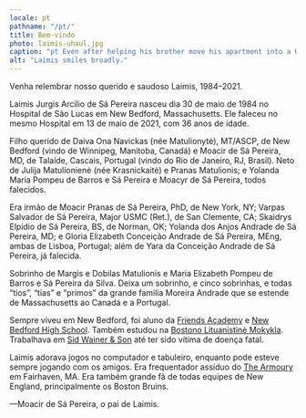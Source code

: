 ```yaml
---
locale: pt
pathname: "/pt/"
title: Bem-vindo
photo: laimis-uhaul.jpg
caption: "pt Even after helping his brother move his apartment into a U-Haul storage locker on a hot July day in 2018, Laimis was still all smiles."
alt: "Laimis smiles broadly."
---
```


Venha relembrar nosso querido e saudoso Laimis, 1984–2021. 

Laimis Jurgis Arcilio de Sá Pereira nasceu dia 30 de maio de 1984 no Hospital
de São Lucas em New Bedford, Massachusetts. Ele faleceu no mesmo Hospital em
13 de maio de 2021, com 36 anos de idade. 

Filho querido de Daiva Ona Navickas (née Matulionytė), MT/ASCP, de New Bedford
(vindo de Winnipeg, Manitoba, Canadá) e Moacir de Sá Pereira, MD, de Talaíde,
Cascais, Portugal (vindo do Rio de Janeiro, RJ, Brasil). Neto de Julija
Matulionienė (née Krasnickaitė) e Pranas Matulionis; e Yolanda Maria Pompeu de
Barros e Sá Pereira e Moacyr de Sá Pereira, todos falecidos. 

Era irmão de Moacir Pranas de Sá Pereira, PhD, de New York, NY; Varpas
Salvador de Sá Pereira, Major USMC (Ret.), de San Clemente, CA; Skaidrys
Elpidio de Sá Pereira, BS, de Norman, OK; Yolanda dos Anjos Andrade de Sá
Pereira, MD; e Gloria Elizabeth Conceição Andrade de Sá Pereira, MEng, ambas
de Lisboa, Portugal; além de Yara da Conceição Andrade de Sá Pereira, já
falecida. 

Sobrinho de Margis e Dobilas Matulionis e Maria Elizabeth Pompeu de Barros e
Sá Pereira da Silva. Deixa um sobrinho, e cinco sobrinhas, e todas “tios”,
“tias” e “primos” da grande familia Moreira Andrade que se estende de
Massachusetts ao Canadá e a Portugal.

Sempre viveu em  New Bedford, foi aluno da  [Friends
Academy](https://friendsacademy1810.org) e  [New Bedford High
School](https://nbhs.newbedfordschools.org/). Também estudou na [Bostono
Lituanistinė Mokykla](https://www.blsm.org).  Trabalhava em [Sid Wainer &
Son](http://sidwainer.com) até ter sido vítima de doença fatal. 

Laimis adorava jogos no computador e tabuleiro, enquanto pode esteve sempre
jogando com os amigos. Era frequentador assíduo do [The
Armoury](https://www.facebook.com/TheArmouryWargamesandHobbies/) em Fairhaven,
MA. Era também  grande fã de todas equipes de New England, principalmente os
Boston Bruins.

—Moacir de Sá Pereira, o pai de Laimis.
